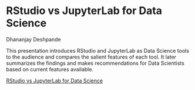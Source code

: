 # RStudio vs JupyterLab for Data Science

Dhananjay Deshpande

This presentation introduces RStudio and JupyterLab as Data Science tools to the audience and compares the salient features of each tool. It later summarizes the findings and makes recommendations for Data Scientists based on current features available.

[RStudio vs JupyterLab for Data Science](https://dcd2139.github.io/edav_contribution/#/)